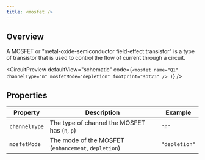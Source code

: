 ```yaml
---
title: <mosfet />
---
```


## Overview

A MOSFET or "metal-oxide-semiconductor field-effect transistor" is a type of transistor that is used to control the flow of current through a circuit.


<CircuitPreview
  defaultView="schematic"
  code={`
    <mosfet
      name="Q1"
      channelType="n"
      mosfetMode="depletion"
      footprint="sot23"
    />
  )
`}
/>

## Properties

| Property      | Description                                         | Example       |
| ------------- | --------------------------------------------------- | ------------- |
| `channelType` | The type of channel the MOSFET has (`n`, `p`)       | `"n"`         |
| `mosfetMode`  | The mode of the MOSFET (`enhancement`, `depletion`) | `"depletion"` |
